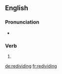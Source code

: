 ==English==

===Pronunciation===
* {{rhymes|aɪdɪŋ|lang=en}}

===Verb===
{{head|en|present participle}}

# {{present participle of|redivide|lang=en|nocat=1}}

[[de:redividing]]
[[fr:redividing]]